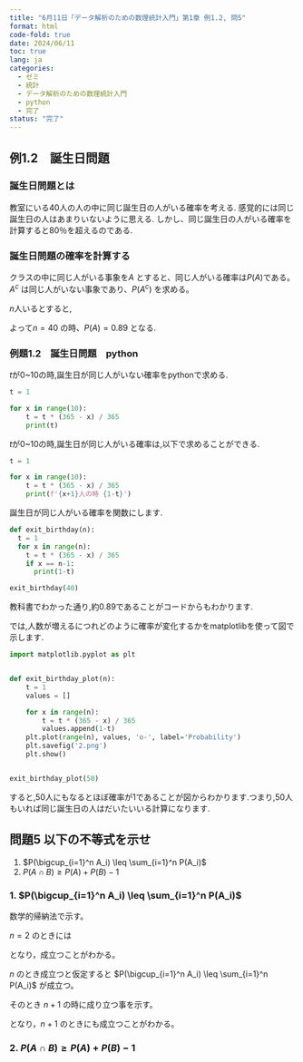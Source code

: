 ```yaml
---
title: "6月11日「データ解析のための数理統計入門」第1章 例1.2, 問5"
format: html
code-fold: true
date: 2024/06/11
toc: true
lang: ja
categories:
  - ゼミ
  - 統計
  - データ解析のための数理統計入門
  - python
  - 完了
status: "完了"
---
```


## 例1.2　誕生日問題

### 誕生日問題とは
教室にいる40人の人の中に同じ誕生日の人がいる確率を考える.
感覚的には同じ誕生日の人はあまりいないように思える.
しかし、同じ誕生日の人がいる確率を計算すると80％を超えるのである.

### 誕生日問題の確率を計算する
クラスの中に同じ人がいる事象を$A$ とすると、同じ人がいる確率は$P(A)$である。$A^c$ は同じ人がいない事象であり、$P(A^c)$ を求める。

$n$人いるとすると,

\begin{align*}
    &P(A^c) = \frac{365 \times 364 \times 363 \times \cdots \times (365 - n + 1)}{365^n} \\
    &1 - P(A^c) = 1 - \frac{365 \times 364 \times 363 \times \cdots \times (365 - n + 1)}{365^n} 
\end{align*}

よって$n=40$ の時、$P(A)=0.89$ となる.


### 例題1.2　誕生日問題　python

$t$が0~10の時,誕生日が同じ人がいない確率をpythonで求める.
```python
t = 1

for x in range(10):
    t = t * (365 - x) / 365
    print(t)
```

$t$が0~10の時,誕生日が同じ人がいる確率は,以下で求めることができる.

```python
t = 1

for x in range(10):
    t = t * (365 - x) / 365
    print(f'{x+1}人の時 {1-t}')
```

誕生日が同じ人がいる確率を関数にします.

```python
def exit_birthday(n):
  t = 1
  for x in range(n):
    t = t * (365 - x) / 365
    if x == n-1:
      print(1-t)
```

```python
exit_birthday(40)
```

教科書でわかった通り,約0.89であることがコードからもわかります.

では,人数が増えるにつれどのように確率が変化するかをmatplotlibを使って図で示します.

```python
import matplotlib.pyplot as plt


def exit_birthday_plot(n):
    t = 1
    values = []

    for x in range(n):
        t = t * (365 - x) / 365
        values.append(1-t)
    plt.plot(range(n), values, 'o-', label='Probability')
    plt.savefig('2.png')
    plt.show()


exit_birthday_plot(50)
```


すると,50人にもなるとほぼ確率が1であることが図からわかります.つまり,50人もいれば同じ誕生日の人はだいたいいる計算になります.


## 問題5 以下の不等式を示せ
1. $P(\bigcup_{i=1}^n A_i) \leq \sum_{i=1}^n P(A_i)$
2. $P(A \cap B) \geq P(A) + P(B) - 1$

### 1. $P(\bigcup_{i=1}^n A_i) \leq \sum_{i=1}^n P(A_i)$

数学的帰納法で示す。
    
$n=2$ のときには

\begin{equation*}
    P(A_1 \cup A_2) = P(A_1) + P(A_2) - P(A_1 \cap A_2) \leq P(A_1) + P(A_2)
\end{equation*}

となり，成立つことがわかる。

$n$ のとき成立つと仮定すると $P(\bigcup_{i=1}^n A_i) \leq \sum_{i=1}^n P(A_i)$ が成立つ。

そのとき $n+1$ の時に成り立つ事を示す。

\begin{align*}
    P(\bigcup_{i=1}^{n+1} A_i) &= P((\bigcup_{i=1}^n A_i)   \cup A_{n+1}) \\
    &\leq P(\bigcup_{i=1}^n A_i) + P(A_{n+1}) \\
    &\leq \sum_{i=1}^n P(A_i) + P(A_{n+1}) \\
    &= \sum_{i=1}^{n+1} P(A_i)
\end{align*}

となり，$n+1$ のときにも成立つことがわかる。

### 2. $P(A \cap B) \geq P(A) + P(B) - 1$

\begin{equation*}
    P(A \cap B) = P(A) + P(B) - P(A \cup B) \geq P(A) + P(B) - 1
\end{equation*}